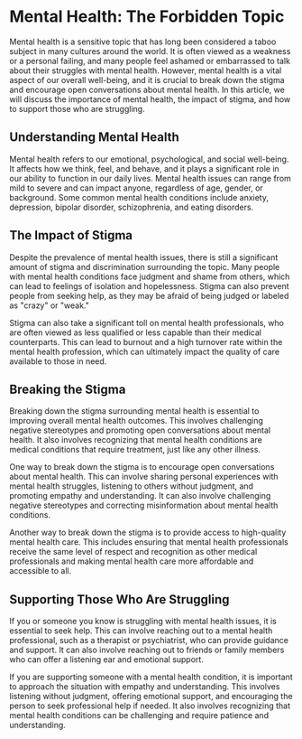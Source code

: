 # Mental Health: The Forbidden Topic

Mental health is a sensitive topic that has long been considered a taboo subject in many cultures around the world. It is often viewed as a weakness or a personal failing, and many people feel ashamed or embarrassed to talk about their struggles with mental health. However, mental health is a vital aspect of our overall well-being, and it is crucial to break down the stigma and encourage open conversations about mental health. In this article, we will discuss the importance of mental health, the impact of stigma, and how to support those who are struggling.

## Understanding Mental Health
Mental health refers to our emotional, psychological, and social well-being. It affects how we think, feel, and behave, and it plays a significant role in our ability to function in our daily lives. Mental health issues can range from mild to severe and can impact anyone, regardless of age, gender, or background. Some common mental health conditions include anxiety, depression, bipolar disorder, schizophrenia, and eating disorders.

## The Impact of Stigma
Despite the prevalence of mental health issues, there is still a significant amount of stigma and discrimination surrounding the topic. Many people with mental health conditions face judgment and shame from others, which can lead to feelings of isolation and hopelessness. Stigma can also prevent people from seeking help, as they may be afraid of being judged or labeled as "crazy" or "weak."

Stigma can also take a significant toll on mental health professionals, who are often viewed as less qualified or less capable than their medical counterparts. This can lead to burnout and a high turnover rate within the mental health profession, which can ultimately impact the quality of care available to those in need.

## Breaking the Stigma
Breaking down the stigma surrounding mental health is essential to improving overall mental health outcomes. This involves challenging negative stereotypes and promoting open conversations about mental health. It also involves recognizing that mental health conditions are medical conditions that require treatment, just like any other illness.

One way to break down the stigma is to encourage open conversations about mental health. This can involve sharing personal experiences with mental health struggles, listening to others without judgment, and promoting empathy and understanding. It can also involve challenging negative stereotypes and correcting misinformation about mental health conditions.

Another way to break down the stigma is to provide access to high-quality mental health care. This includes ensuring that mental health professionals receive the same level of respect and recognition as other medical professionals and making mental health care more affordable and accessible to all.

## Supporting Those Who Are Struggling
If you or someone you know is struggling with mental health issues, it is essential to seek help. This can involve reaching out to a mental health professional, such as a therapist or psychiatrist, who can provide guidance and support. It can also involve reaching out to friends or family members who can offer a listening ear and emotional support.

If you are supporting someone with a mental health condition, it is important to approach the situation with empathy and understanding. This involves listening without judgment, offering emotional support, and encouraging the person to seek professional help if needed. It also involves recognizing that mental health conditions can be challenging and require patience and understanding.